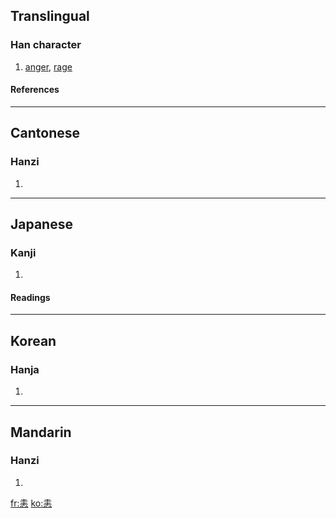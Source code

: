 ==Translingual==
===Han character===
{{Han char|rn=61|rad=心|as=06|sn=10|four=4033<sub>1</sub>|canj=土土心 (GGP)}}
# [[anger]], [[rage]]
====References====
{{Han ref|kx=0384.240|dkj=10566|dj=0715.070|hdz=42289.060|uh=605A|ud=24666|bh=D17D|bd=53629}}
----
==Cantonese==
===Hanzi===
{{yue-hanzi|jyut=|y=wai6}}
# {{defn|Cantonese}}
----
==Japanese==
===Kanji===
{{ja-kanji|grade=|rs=心06}}
# {{defn|Japanese}} 
====Readings====
{{ja-readings|on=[[い]] (i)|kun=[[いかる]] (ikaru)}}
----
==Korean==
===Hanja===
{{ko-hanja|hangeul=에|eumhun=|rv=e|mr=e|y=ye}}
# {{defn|Korean}}
----
==Mandarin==
===Hanzi===
{{cmn-hanzi|pin=[[hùi]] (hui4)|wg=hui<sup>4</sup>}}
# {{defn|Mandarin}}

[[fr:恚]]
[[ko:恚]]